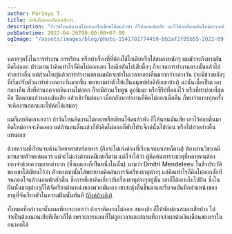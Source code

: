 ```yaml
---
author: Parinya T.
title: ถ้าคิดไม่ออกก็นอนดีกว่า
description: "ถ้าวันไหนคิดงานไม่ออกหรือเขียนโค้ดแล้วพัง ก็ให้นอนมันเสีย เอาไว้ค่อยตื่นมาคิดใหม่อาจจะคิดออก "
pubDatetime: 2022-04-26T00:00:00+07:00
ogImage: "/assets/images/blog/photo-1541781774459-bb2af2f05b55-2022-09-09.jpeg"
---
```


หลายๆครั้งในการทำงาน การเรียน หรือทำเรื่องที่ที่ต้องใช้ไอเดียหรือใช้สมองหนักๆ ผมมักจะถึงทางตัน คิดไม่ออก ประมาณว่าคิดเท่าไรก็คิดไม่ออกเลย ไอเดียตันไปเสียดื้อๆ ก็จะจบการทำงานตรงนั้นแล้วไปทำอย่างอื่น แต่ส่วนใหญ่แล้วการทำงานของผมมักจะทำในเวลากลางคืนมากกว่ากลางวัน (จะมีช่วงหลังๆที่เริ่มปรับตัวมาทำช่วงกลางวันมากขึ้น พยายามทำตัวให้เป็นมนุษย์ปกติกับเขาบ้าง) ฉะนั้นเมื่อเป็นเวลากลางคืน สิ่งที่ทำนอกจากคิดงานไม่ออก ก็จะมีอ่านเว็บตูน ดูอนิเมะ หรือซีรีย์ที่ดองไว้ หรือที่ทำบ่อยที่สุดคือ ปิดคอมแล้วนอนมันเสีย แล้วเช้าวันต่อมา เมื่อกลับมาทำงานที่คิดไม่ออกเมื่อคืน ก็พบว่าแทบทุกครั้งจะคิดงานออกและไปต่อได้เสมอๆ

ผมก็เลยคิดเอาเองว่า ถ้าวันไหนคิดงานไม่ออกหรือเขียนโค้ดแล้วพัง ก็ให้นอนมันเสีย เอาไว้ค่อยตื่นมาคิดใหม่อาจจะคิดออก แต่ถ้านอนตื่นแล้วก็ยังคิดไม่ออกก็พับโปรเจ็กต์นั้นไปก่อน หรือไปทำอย่างอื่นแทนเลย

ด้วยความที่เรียนจบด้านวิทยาศาสตร์อาหาร (ถึงจะไม่เก่งด้านที่เรียนจบมาเลยก็ตาม) ต้องผ่านวิชาเคมีมาหลายตัวพอสมควร แม้จะไม่เก่งด้านเคมีเลยก็ตาม แต่ก็จำได้ว่า ผู้คิดค้นตารางธาตุที่หลายคนต้องท่องจำด้วยความยากลำบาก (ซึ่งผมเองก็เป็นหนึ่งในนั้น) นามว่า Dmitri Mendeleev ในชีวประวัติของเขาได้เขียนไว้ว่า ตัวของเขานั้นได้พยายามคิดค้นการจัดเรียงธาตุต่างๆ แต่คิดเท่าไรก็คิดไม่ออกสักที จนถอดใจแล้วนอนพักสักตื่น ซึ่งการที่เขาคิดเกี่ยวกับเรื่องธาตุต่างๆอยู่นั้น เขาก็ได้เอาเก็บไปฝัน ซึ่งในฝันนั้นธาตุต่างๆก็ได้จัดเรียงตำแหน่งของพวกมันเอง เขาสะดุ้งตื่นขึ้นมาและรีบจดบันทึกตำแหน่งของธาตุที่จัดเรียงตัวในความฝันนั้นทันที [(ลิงค์อ้างอิง)](https://www.themarginalian.org/2016/02/08/mendeleev-periodic-table-dream/)

ทั้งหมดที่กล่าวมานั้นผมเพียงจะบอกว่า ถ้าเราคิดงานไม่ออก สมองล้า ก็ให้พักผ่อนสมองเสียบ้าง ไม่จำเป็นต้องนอนเสียทีเดียวก็ได้ เพราะการนอนที่ไม่ถูกเวลาและสถานที่อาจส่งผลต่อเงินเดือนของเราในอนาคตได้
